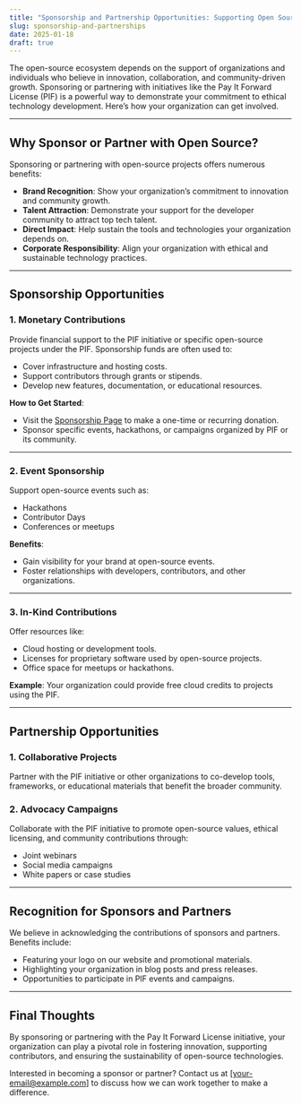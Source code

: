```yaml
---
title: "Sponsorship and Partnership Opportunities: Supporting Open Source with the PIF"
slug: sponsorship-and-partnerships
date: 2025-01-18
draft: true
---
```


The open-source ecosystem depends on the support of organizations and individuals who believe in innovation, collaboration, and community-driven growth. Sponsoring or partnering with initiatives like the Pay It Forward License (PIF) is a powerful way to demonstrate your commitment to ethical technology development. Here’s how your organization can get involved.

---

## Why Sponsor or Partner with Open Source?

Sponsoring or partnering with open-source projects offers numerous benefits:
- **Brand Recognition**: Show your organization’s commitment to innovation and community growth.  
- **Talent Attraction**: Demonstrate your support for the developer community to attract top tech talent.  
- **Direct Impact**: Help sustain the tools and technologies your organization depends on.  
- **Corporate Responsibility**: Align your organization with ethical and sustainable technology practices.

---

## Sponsorship Opportunities

### 1. **Monetary Contributions**
Provide financial support to the PIF initiative or specific open-source projects under the PIF. Sponsorship funds are often used to:
- Cover infrastructure and hosting costs.  
- Support contributors through grants or stipends.  
- Develop new features, documentation, or educational resources.

**How to Get Started**:
- Visit the [Sponsorship Page](link-to-sponsorship-page) to make a one-time or recurring donation.  
- Sponsor specific events, hackathons, or campaigns organized by PIF or its community.

---

### 2. **Event Sponsorship**
Support open-source events such as:
- Hackathons  
- Contributor Days  
- Conferences or meetups

**Benefits**:
- Gain visibility for your brand at open-source events.  
- Foster relationships with developers, contributors, and other organizations.  

---

### 3. **In-Kind Contributions**
Offer resources like:
- Cloud hosting or development tools.  
- Licenses for proprietary software used by open-source projects.  
- Office space for meetups or hackathons.

**Example**:
Your organization could provide free cloud credits to projects using the PIF.

---

## Partnership Opportunities

### 1. **Collaborative Projects**
Partner with the PIF initiative or other organizations to co-develop tools, frameworks, or educational materials that benefit the broader community.

### 2. **Advocacy Campaigns**
Collaborate with the PIF initiative to promote open-source values, ethical licensing, and community contributions through:
- Joint webinars  
- Social media campaigns  
- White papers or case studies  

---

## Recognition for Sponsors and Partners

We believe in acknowledging the contributions of sponsors and partners. Benefits include:
- Featuring your logo on our website and promotional materials.  
- Highlighting your organization in blog posts and press releases.  
- Opportunities to participate in PIF events and campaigns.  

---

## Final Thoughts

By sponsoring or partnering with the Pay It Forward License initiative, your organization can play a pivotal role in fostering innovation, supporting contributors, and ensuring the sustainability of open-source technologies.

Interested in becoming a sponsor or partner? Contact us at [your-email@example.com] to discuss how we can work together to make a difference.
